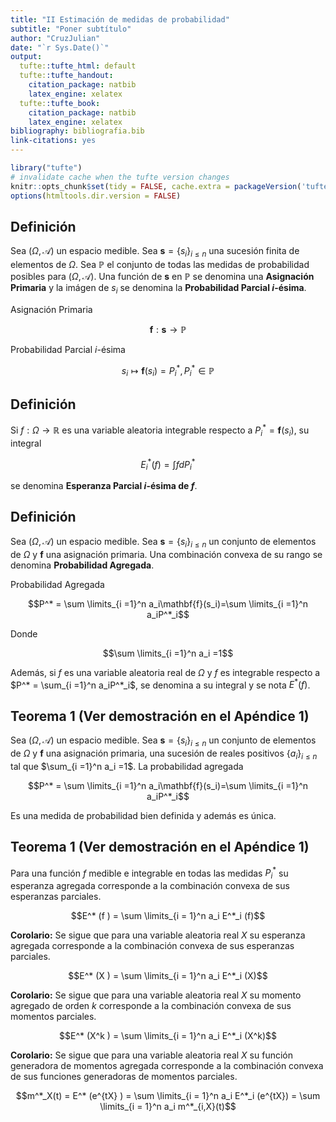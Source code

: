 ```yaml
---
title: "II Estimación de medidas de probabilidad"
subtitle: "Poner subtítulo"
author: "CruzJulian"
date: "`r Sys.Date()`"
output:
  tufte::tufte_html: default
  tufte::tufte_handout:
    citation_package: natbib
    latex_engine: xelatex
  tufte::tufte_book:
    citation_package: natbib
    latex_engine: xelatex
bibliography: bibliografia.bib
link-citations: yes
---
```


```r
library("tufte")
# invalidate cache when the tufte version changes
knitr::opts_chunk$set(tidy = FALSE, cache.extra = packageVersion('tufte'))
options(htmltools.dir.version = FALSE)
```

## Definición

Sea $(\Omega, \mathcal{A})$ un espacio medible. Sea $\textbf{s} = \{s_i\}_{i\leq n}$ una sucesión finita de elementos de $\Omega$. Sea $\mathbb{P}$ el conjunto de todas las medidas de probabilidad posibles para $(\Omega, \mathcal{A})$. Una función de $\textbf{s}$ en $\mathbb{P}$ se denomina una **Asignación Primaria** y la imágen de $s_i$ se denomina la **Probabilidad Parcial $i$-ésima**.

Asignación Primaria

$$\mathbf{f}  : \textbf{s} \to \mathbb{P}$$

Probabilidad Parcial $i$-ésima

$$s_i \mapsto \mathbf{f}(s_i) = P^*_i, P^*_i\in \mathbb{P}$$

## Definición

Si $f: \Omega\longrightarrow \mathbb{R}$ es una variable aleatoria integrable respecto a $P^*_i = \mathbf{f}(s_i)$, su integral

$$E^*_i(f) = \int f dP^*_i$$

se denomina **Esperanza Parcial $i$-ésima de $f$**.

## Definición

Sea $(\Omega, \mathcal{A})$ un espacio medible. Sea $\textbf{s} = \{s_i\}_{i\leq n}$ un conjunto de elementos de $\Omega$ y $\mathbf{f}$ una asignación primaria. Una combinación convexa de su rango se denomina **Probabilidad Agregada**.

Probabilidad Agregada

$$P^* = \sum \limits_{i =1}^n a_i\mathbf{f}(s_i)=\sum \limits_{i =1}^n a_iP^*_i$$

Donde

$$\sum \limits_{i =1}^n a_i =1$$

Además, si $f$ es una variable aleatoria real de $\Omega$ y $f$ es integrable respecto a $P^* = \sum_{i =1}^n a_iP^*_i$, se denomina \textbf{Esperanza Agregada} a su integral y se nota $E^*(f)$.

## Teorema 1 (Ver demostración en el Apéndice 1)

Sea $(\Omega, \mathcal{A})$ un espacio medible. Sea $\textbf{s} = \{s_i\}_{i\leq n}$ un conjunto de elementos de $\Omega$ y $\mathbf{f}$ una asignación primaria, una sucesión de reales positivos $\{a_i\}_{i\leq n}$ tal que $\sum_{i =1}^n a_i =1$. La probabilidad agregada


$$P^* = \sum \limits_{i =1}^n a_i\mathbf{f}(s_i)=\sum \limits_{i =1}^n a_iP^*_i$$

Es una medida de probabilidad bien definida y además es única.

## Teorema 1 (Ver demostración en el Apéndice 1)

Para una función $f$ medible e integrable en todas las medidas $P^*_i$ su esperanza agregada corresponde a la combinación convexa de sus esperanzas parciales.

$$E^* (f ) = \sum \limits_{i = 1}^n a_i E^*_i (f)$$


**Corolario:** Se sigue que para una variable aleatoria real $X$ su esperanza agregada corresponde a la combinación convexa de sus esperanzas parciales.

$$E^* (X ) = \sum \limits_{i = 1}^n a_i E^*_i (X)$$

**Corolario:** Se sigue que para una variable aleatoria real $X$ su momento agregado de orden $k$ corresponde a la combinación convexa de sus momentos parciales.

$$E^* (X^k ) = \sum \limits_{i = 1}^n a_i E^*_i (X^k)$$

**Corolario:** Se sigue que para una variable aleatoria real $X$ su función generadora de momentos agregada corresponde a la combinación convexa de sus funciones generadoras de momentos parciales.

$$m^*_X(t) = E^* (e^{tX} ) = \sum \limits_{i = 1}^n a_i E^*_i (e^{tX}) = \sum \limits_{i = 1}^n a_i m^*_{i,X}(t)$$
